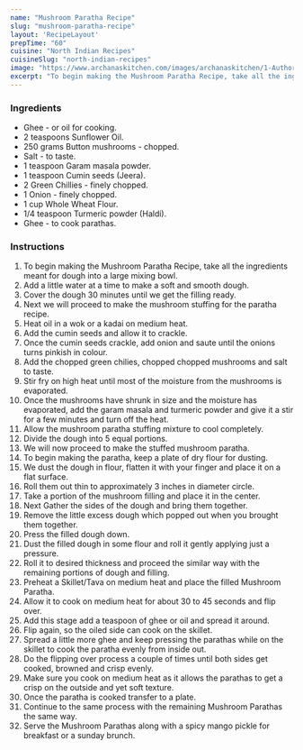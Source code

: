 ---
name: "Mushroom Paratha Recipe"
slug: "mushroom-paratha-recipe"
layout: 'RecipeLayout'
prepTime: "60"
cuisine: "North Indian Recipes"
cuisineSlug: "north-indian-recipes"
image: "https://www.archanaskitchen.com/images/archanaskitchen/1-Author/Raksha_Kamat/Mushroom_Paratha.jpg"
excerpt: "To begin making the Mushroom Paratha Recipe, take all the ingredients meant for dough into a large mixing bowl"
---

### Ingredients

- Ghee - or oil for cooking.
- 2 teaspoons Sunflower Oil.
- 250 grams Button mushrooms - chopped.
- Salt - to taste.
- 1 teaspoon Garam masala powder.
- 1 teaspoon Cumin seeds (Jeera).
- 2 Green Chillies - finely chopped.
- 1 Onion - finely chopped.
- 1 cup Whole Wheat Flour.
- 1/4 teaspoon Turmeric powder (Haldi).
- Ghee - to cook parathas.

### Instructions

1. To begin making the Mushroom Paratha Recipe, take all the ingredients meant for dough into a large mixing bowl.
1. Add a little water at a time to make a soft and smooth dough.
1. Cover the dough 30 minutes until we get the filling ready.
1. Next we will proceed to make the mushroom stuffing for the paratha recipe.
1. Heat oil in a wok or a kadai on medium heat.
1. Add the cumin seeds and allow it to crackle.
1.  Once the cumin seeds crackle, add onion and saute until the onions turns pinkish in colour.
1. Add the chopped green chilies, chopped chopped mushrooms and salt to taste.
1. Stir fry on high heat until most of the moisture from the mushrooms is evaporated.
1. Once the mushrooms have shrunk in size and the moisture has evaporated, add the garam masala and turmeric powder and give it a stir for a few minutes and turn off the heat.
1. Allow the mushroom paratha stuffing mixture to cool completely.
1. Divide the dough into 5 equal portions.
1. We will now proceed to make the stuffed mushroom paratha.
1. To begin making the paratha, keep a plate of dry flour for dusting.
1. We dust the dough in flour, flatten it with your finger and place it on a flat surface.
1. Roll them out thin to approximately 3 inches in diameter circle.
1. Take a portion of the mushroom filling and place it in the center.
1. Next Gather the sides of the dough and bring them together.
1. Remove the little excess dough which popped out when you brought them together.
1. Press the filled dough down.
1. Dust the filled dough in some flour and roll it gently applying just a pressure.
1. Roll it to desired thickness and proceed the similar way with the remaining portions of dough and filling.
1. Preheat a Skillet/Tava on medium heat and place the filled Mushroom Paratha.
1. Allow it to cook on medium heat for about 30 to 45 seconds and flip over.
1. Add this stage add a teaspoon of ghee or oil and spread it around.
1. Flip again, so the oiled side can cook on the skillet.
1. Spread a little more ghee and keep pressing the parathas while on the skillet to cook the paratha evenly from inside out.
1. Do the flipping over process a couple of times until both sides get cooked, browned and crisp evenly.
1. Make sure you cook on medium heat as it allows the parathas to get a crisp on the outside and yet soft texture.
1. Once the paratha is cooked transfer to a plate.
1. Continue to the same process with the remaining Mushroom Parathas the same way.
1. Serve the Mushroom Parathas along with a spicy mango pickle for breakfast or a sunday brunch.
